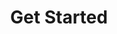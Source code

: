 ---
title: "Get Started"
description: "Description of your new file."
icon: "person-running-fast"
---